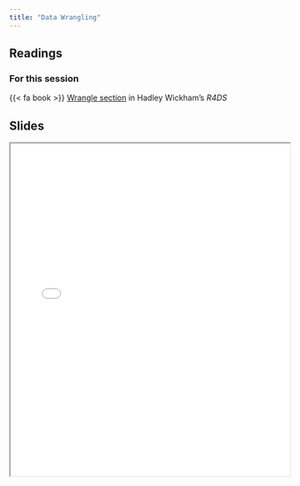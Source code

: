 ```yaml
---
title: "Data Wrangling"
---
```


## Readings

### For this session

{{< fa book >}} [Wrangle section](https://r4ds.had.co.nz/wrangle-intro.html) in Hadley Wickham's *R4DS*

## Slides

```{=html}
<iframe class="slide-deck" src="../content/slides/04-class.html" width = "100%" height = 600px></iframe>
```
